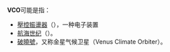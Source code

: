 '''VCO'''可能是指：

* [[壓控振盪器|壓控振盪器]]（{{lang|en|Voltage-controlled oscillator}}），一种电子装置
* [[航海世纪|航海世纪]]（{{lang|en|Voyage Century Online}}）。
* [[破曉號|破曉號]]，又称金星气候卫星（Venus Climate Orbiter）。

{{disambig}}